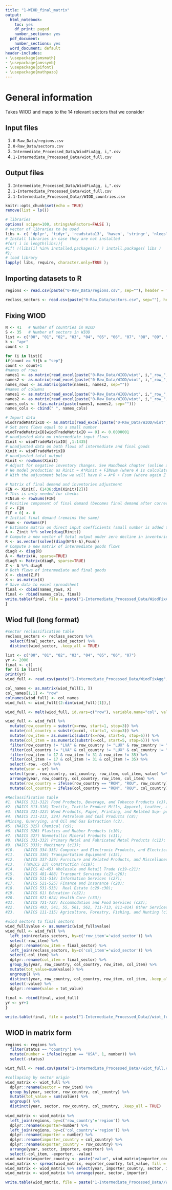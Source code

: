 ```yaml
---
title: "1-WIOD_final_matrix"
output:
  html_notebook:
    toc: yes
    df_print: paged
    number_sections: yes    
  pdf_document:
    number_sections: yes
  word_document: default
header-includes:
- \usepackage{amsmath}
- \usepackage{amssymb}
- \usepackage{pifont}
- \usepackage{mathpazo}
---
```


# General information

Takes WIOD and maps to the 14 relevant sectors that we consider

## Input files

1. `0-Raw_Data/regions.csv`
2. `0-Raw_Data/sectors.csv`
3. `Intermediate_Processed_Data/WiodFixAgg, i,".csv`
4. `1-Intermediate_Processed_Data/wiot_full.csv`

## Output files

1. `Intermediate_Processed_Data/WiodFixAgg, i,".csv`
2. `1-Intermediate_Processed_Data/wiot_full.csv`
3. `1-Intermediate_Processed_Data//WIOD_countries.csv`


```r
knitr::opts_chunk$set(echo = TRUE)
remove(list = ls())
```

```r
# libraries
options( scipen=100, stringsAsFactors=FALSE );
# vector of libraries to be used
libs <- c( 'dplyr', 'tidyr', 'readstata13', 'haven', 'stringr', 'nleqslv', 'gdata', 'Statamarkdown', 'read_excel', 'readxl', 'Matrix', 'reshape2');
# Install libraries in case they are not installed
#for( i in length(libs)){ 
#if( !(libs[i] %in% installed.packages()) ) install.packages( libs ) 
#};
# load library
lapply( libs, require, character.only=TRUE );
```


## Importing datasets to R

```r
regions <- read.csv(paste("0-Raw_Data/regions.csv", sep=""), header = TRUE, sep = ",", dec = ".")

reclass_sectors <- read.csv(paste("0-Raw_Data/sectors.csv", sep=""), header = TRUE, sep = ",", dec = ".")

```


## Fixing WIOD

```r
N <- 41   # Number of countries in WIOD
S <- 35   # Number of sectors in WIOD
list <- c("00", "01", "02", "03", "04", "05", "06", "07", "08", "09", "10", "11")
k <- "apr"
count <- 1

for (i in list){
if(count >= 9){k = "sep"}
count <- count+1
#names of rows  
names1 <- as.matrix(read_excel(paste("0-Raw_Data/WIOD/wiot", i,"_row_", k,"12.xlsx", sep=""), range = "C7:C1441", col_names = FALSE))
names2 <- as.matrix(read_excel(paste("0-Raw_Data/WIOD/wiot", i,"_row_", k,"12.xlsx", sep=""), range = "D7:D1441", col_names = FALSE))
names_rows <- as.matrix(paste(names1, names2, sep=""))  
#names of columns
names1 <- as.matrix(read_excel(paste("0-Raw_Data/WIOD/wiot", i,"_row_", k,"12.xlsx", sep=""), range = "E5:BKF5", col_names = FALSE))
names2 <- as.matrix(read_excel(paste("0-Raw_Data/WIOD/wiot", i,"_row_", k,"12.xlsx", sep=""), range = "E6:BKF6", col_names = FALSE))
names_cols <- t(as.matrix(paste(names1, names2, sep="")))
names_cols <- cbind(" ", names_cols)

# Import data
wiodTradeMatrixIO <- as.matrix(read_excel(paste("0-Raw_Data/WIOD/wiot", i,"_row_", k,"12.xlsx", sep=""), range = "E7:BKF1441", col_names = FALSE)) 
# Set zero flows equal to a small number
wiodTradeMatrixIO[wiodTradeMatrixIO == 0] <- 0.0000001   
# unadjusted data on intermediate input flows
Zinit <- wiodTradeMatrixIO[ ,1:1435]  
# unadjusted data on both flows of intermediate and final goods
Xinit <- wiodTradeMatrixIO       
# unadjusted total output
Rinit <- rowSums(Xinit)                                                      
# Adjust for negative inventory changes. See Handbook chapter (online appendix, page 15, footnote 1) for details.
# We model production as Rinit = A*Rinit + FINsum (where A is calculated by Zinit= A * diag(Rinit))
# With the adjustment below we will have R = A*R + Fsum (where again Z = A * diag(R) with no negative final consumption)

# Matrix of final demand and inventories adjustment
FIN <- Xinit[, (1436:dim(Xinit)[2])]      
# This is only needed for checks
FINsum <- rowSums(FIN)     
# Positive component of final demand (becomes final demand after correcting for INV<0)
F <- FIN
F[F < 0] <- 0 
# Initial final demand (remains the same)
Fsum <- rowSums(F) 
# Estimate matrix on direct input coefficients (small number is added to avoid NaN for zero-sectors)
A <- Zinit %*% solve(diag(Rinit))  
# Compute a new vector of total output under zero decline in inventories
R <- as.vector(solve((diag(N*S)-A),Fsum))    
# Compute a new matrix of intermediate goods flows
diagR <- diag(R)
A <- Matrix(A, sparse=TRUE)
diagR <- Matrix(diagR, sparse=TRUE)
Z <- A %*% diagR    
# Both flows of intermediate and final goods
X <- cbind(Z,F)
X <- as.matrix(X)
# Save data to excel spreadsheet
final <- cbind(names_rows, X)
final <- rbind(names_cols, final)
write.table(final, file = paste("1-Intermediate_Processed_Data/WiodFixAgg", i,".csv", sep=""), sep = ",", row.names = FALSE)
}

```


## Wiod full (long format)

```r
#sector reclassification table
reclass_sectors <- reclass_sectors %>% 
  select(final_sector, wiod_sector) %>%
  distinct(wiod_sector, .keep_all = TRUE)

list <- c("00", "01", "02", "03", "04", "05", "06", "07")
yr <- 2000
final <- c()
for (i in list){
print(yr)
wiod_full <- read.csv(paste("1-Intermediate_Processed_Data/WiodFixAgg", i,".csv", sep=""), header = TRUE, sep = ",", dec = ".")

col_names <- as.matrix(wiod_full[1, ])
col_names[1,1] <- "row"
colnames(wiod_full) <- col_names
wiod_full <- wiod_full[(2:dim(wiod_full)[1]),]

wiod_full <- melt(wiod_full, id.vars=c("row"), variable.name="col", value.name = "value")

wiod_full <- wiod_full %>% 
  mutate(row_country = substr(x=row, start=1, stop=3)) %>%
  mutate(col_country = substr(x=col, start=1, stop=3)) %>%
  mutate(row_item = as.numeric(substr(x=row, start=5, stop=6))) %>%
  mutate(col_item = as.numeric(substr(x=col, start=5, stop=6))) %>%
  filter(row_country != "LVA" & row_country != "LUX" & row_country != "MLT") %>%
  filter(col_country != "LVA" & col_country != "LUX" & col_country != "MLT") %>%
  filter(row_item != 17 & row_item != 31 & row_item != 35) %>%
  filter(col_item != 17 & col_item != 31 & col_item != 35) %>%
  select(-row, -col) %>%
  mutate(year = yr) %>%
  select(year, row_country, col_country, row_item, col_item, value) %>%
  arrange(year, row_country, col_country, row_item, col_item) %>%
  mutate(row_country = ifelse(row_country == "ROM", "ROU", row_country)) %>%
  mutate(col_country = ifelse(col_country == "ROM", "ROU", col_country))

#Reclassification table
#1.	(NAICS 311-312) Food Products, Beverage, and Tobacco Products (c3);
#2.	(NAICS 313-316) Textile, Textile Product Mills, Apparel, Leather, and Allied Products (c4-c5);
#3.	(NAICS 321-323) Wood Products, Paper, Printing, and Related Sup- port Activities (c6-c7); 
#4.	(NAICS 211-213, 324) Petroleum and Coal Products (c8);
#Mining, Quarrying, and Oil and Gas Extraction (c2). 
#5.	(NAICS 325) Chemical (c9);
#6.	(NAICS 326) Plastics and Rubber Products (c10); 
#7.	(NAICS 327) Nonmetallic Mineral Products (c11); 
#8.	(NAICS 331-332) Primary Metal and Fabricated Metal Products (c12); 
#9.	(NAICS 333); Machinery (c13); 
#10.	(NAICS 334-335) Computer and Electronic Products, and Electrical Equipment and Appliances (c14);
#11.	(NAICS 336) Transportation Equipment (c15); 
#12.	(NAICS 337-339) Furniture and Related Products, and Miscellaneous Manufacturing (c16); 
#13.	((NAICS 23) Construction (c18); 
#14.	(NAICS 42-45) Wholesale and Retail Trade (c19-c21); 
#15.	(NAICS 481-488) Transport Services (c23-c26);
#16.	(NAICS 511-518) Information Services (c27);
#17.	(NAICS 521-525) Finance and Insurance (c28); 
#18.	(NAICS 531-533)  Real Estate (c29-c30); 
#19.	(NAICS 61) Education (c32); 
#20.	(NAICS 621-624) Health Care (c33);
#21.	(NAICS 721-722) Accommodation and Food Services (c22); 
#22.	(NAICS 493, 541, 55, 561, 562, 711-713, 811-814) Other Services (c34).
#23.	(NAICS 111-115) Agriculture, Forestry, Fishing, and Hunting (c1)  
  
#wiod sectors to final sectors   
wiod_full$value <- as.numeric(wiod_full$value)
wiod_full <- wiod_full %>%
  left_join(reclass_sectors, by=c('row_item'='wiod_sector')) %>%
  select(-row_item) %>%
  dplyr::rename(row_item = final_sector) %>%
  left_join(reclass_sectors, by=c('col_item'='wiod_sector')) %>%
  select(-col_item) %>%
  dplyr::rename(col_item = final_sector) %>%
  group_by(year, row_country, col_country, row_item, col_item) %>%
  mutate(tot_value=sum(value)) %>%
  ungroup() %>%
  distinct(year, row_country, col_country, row_item, col_item, .keep_all = TRUE) %>%
  select(-value) %>%
  dplyr::rename(value = tot_value) 
  
final <- rbind(final, wiod_full)  
yr <- yr+1
}

write.table(final, file = paste("1-Intermediate_Processed_Data//wiot_full.csv", sep=""), sep = ",", row.names = FALSE)


```


## WIOD in matrix form

```r

regions <- regions %>% 
  filter(status == "country") %>%
  mutate(number = ifelse(region == "USA", 1, number)) %>%
  select(-status) 

wiot_full <- read.csv(paste("1-Intermediate_Processed_Data//wiot_full.csv", sep=""), header = TRUE, sep = ",", dec = ".")

#collapsing by sector origin
wiod_matrix <- wiot_full %>%
  dplyr::rename(sector = row_item) %>%
  group_by(year, sector, row_country, col_country) %>%
  mutate(tot_value = sum(value)) %>%
  ungroup() %>%
  distinct(year, sector, row_country, col_country, .keep_all = TRUE)
  
wiod_matrix <- wiod_matrix %>%  
  left_join(regions, by=c('row_country'='region')) %>%
  dplyr::rename(exporter=number) %>%
  left_join(regions, by=c('col_country'='region')) %>%
  dplyr::rename(importer = number) %>%
  dplyr::rename(importer_country = col_country) %>%
  dplyr::rename(exporter_country = row_country) %>%
  arrange(year, sector, importer, exporter) %>%
  select(-col_item, -exporter, -value)
wiod_matrix$exporter_country <- paste("value", wiod_matrix$exporter_country, sep="_")  
wiod_matrix <- spread(wiod_matrix, exporter_country, tot_value, fill = NA, convert = TRUE,  drop = TRUE, sep = NULL)
wiod_matrix <- wiod_matrix %>% select(year, importer_country, sector, importer, value_USA, everything())
wiod_matrix <- wiod_matrix %>% arrange(year, sector, importer)

write.table(wiod_matrix, file = paste("1-Intermediate_Processed_Data//WIOD_countries.csv", sep=""), sep = ",", row.names = FALSE)

```


